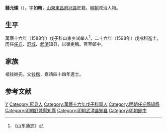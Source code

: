 '''錢允燦'''（{{bd|？||？|catIdx=}}），字'''如晦'''，[[山東|山東]][[東昌府|東昌府]][[冠县|冠县]]匠籍，[[明朝|明朝]]政治人物。

== 生平 ==
萬曆十六年（1588年）戊子科山東乡试举人<ref>《山东通志》</ref>，二十六年（1598年）戊戌科進士，历任[[任丘|任丘]]、[[舒城|舒城]]、[[武清|武清]]知县，以循吏稱。官至郎中。

== 家族 ==
祖钱继先。父[[钱楷|钱楷]]，嘉靖四十四年進士。

==参考文献==
{{reflist}}

{{萬曆二十六年戊戌科殿試金榜}}

{{Authority control}}

{{DEFAULTSORT:}}
[[Category:钱姓|Y]]
[[Category:冠县人|Category:冠县人]]
[[Category:萬曆十六年戊子科舉人|Category:萬曆十六年戊子科舉人]]
[[Category:明朝任丘縣知縣|Category:明朝任丘縣知縣]]
[[Category:明朝舒城縣知縣|Category:明朝舒城縣知縣]]
[[Category:明朝武清县知县|Category:明朝武清县知县]]
[[Category:明朝郎中|Category:明朝郎中]]
